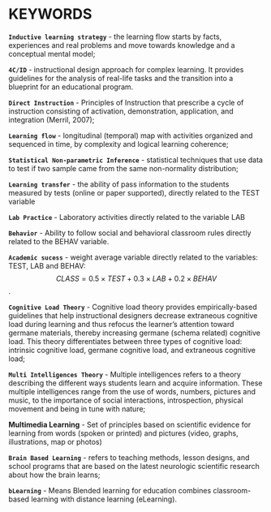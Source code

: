 # KEYWORDS

**`Inductive learning strategy`** - the learning flow starts by facts, experiences and real problems and move towards knowledge and a conceptual mental model;

**`4C/ID`** - instructional design approach for complex learning. It provides guidelines for the analysis of real-life tasks and the transition into a blueprint for an educational program.

**`Direct Instruction`** - Principles of Instruction that prescribe a cycle of instruction consisting of activation, demonstration, application, and integration (Merril, 2007);

**`Learning flow`** - longitudinal (temporal) map with activities organized and sequenced in time, by complexity and logical learning coherence;

**`Statistical Non-parametric Inference`** - statistical techniques that use data to test if two sample came from the same non-normality distribution;

**`Learning transfer`** - the ability of pass information to the students measured by tests (online or paper supported), directly related to the TEST variable

**`Lab Practice`** - Laboratory activities directly related to the variable LAB

**`Behavior`** - Ability to follow social and behavioral classroom rules directly related to the BEHAV variable.

**`Academic sucess`** - weight average variable directly related to the variables: TEST, LAB and BEHAV: $$ CLASS = 0.5 \times TEST + 0.3 \times LAB + 0.2 \times BEHAV $$.

**`Cognitive Load Theory`** - Cognitive load theory provides empirically-based guidelines that help instructional designers decrease extraneous cognitive load during learning and thus refocus the learner's attention toward germane materials, thereby increasing germane (schema related) cognitive load. This theory differentiates between three types of cognitive load: intrinsic cognitive load, germane cognitive load, and extraneous cognitive load;

**`Multi Intelligences Theory`** - Multiple intelligences refers to a theory describing the different ways students learn and acquire information. These multiple intelligences range from the use of words, numbers, pictures and music, to the importance of social interactions, introspection, physical movement and being in tune with nature;

**Multimedia Learning** - Set of principles based on scientific evidence for learning from words (spoken or printed) and pictures (video, graphs, illustrations, map or photos)

**`Brain Based Learning`** - refers to teaching methods, lesson designs, and school programs that are based on the latest neurologic scientific research about how the brain learns;

**`bLearning`** - Means Blended learning for education combines classroom-based learning with distance learning (eLearning).
